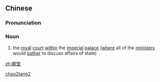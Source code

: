 ==Chinese==
{{zh-forms}}

===Pronunciation===
{{zh-pron
|m=cháotáng
|cat=n
}}

===Noun===
{{zh-noun}}

# {{lb|zh|archaic}} the [[royal]] [[court]] [[within]] the [[imperial]] [[palace]] ([[where]] all of the [[ministers]] would [[gather]] to discuss affairs of state)

[[Category:Mandarin archaic terms|chao2tang2]]

[[zh:朝堂]]